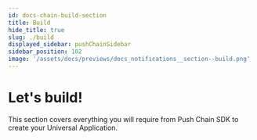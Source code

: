 ```yaml
---
id: docs-chain-build-section
title: Build
hide_title: true
slug: ./build
displayed_sidebar: pushChainSidebar
sidebar_position: 102
image: '/assets/docs/previews/docs_notifications__section--build.png'
---
```


# Let's build!

This section covers everything you will require from Push Chain SDK to create your Universal Application.

<head>
  <title>Build section | Push Chain | Push Documentation</title>
</head>


<DocCardList />
